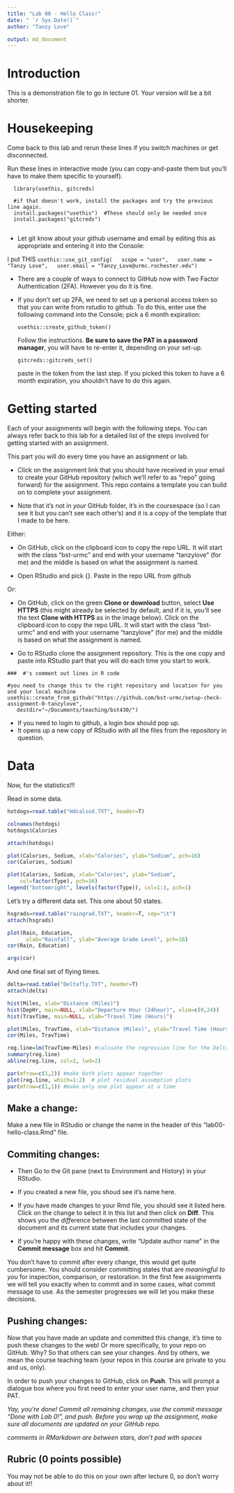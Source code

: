 ```yaml
---
title: "Lab 00 - Hello Class!"
date: " `r Sys.Date()`"
author: "Tanzy Love"

output: md_document
---
```



# Introduction

This is a demonstration file to go in lecture 01. 
Your version will be a bit shorter.

# Housekeeping
Come back to this lab and rerun these lines if you switch machines or get disconnected.

Run these lines in interactive mode (you can copy-and-paste them but you'll have to make them specific to yourself).
```
  library(usethis, gitcreds)

  #if that doesn't work, install the packages and try the previous    line again.
  install.packages("usethis")  #These should only be needed once
  install.packages("gitcreds") 
  
  ```

-  Let git know about your github username and email by editing this as appropriate and entering it into the Console:

  I put THIS
  ```
  usethis::use_git_config(
  scope = "user",
  user.name = "Tanzy Love",
  user.email = "Tanzy_Love@urmc.rochester.edu")
  ```

-  There are a couple of ways to connect to GitHub now with Two Factor Authentication (2FA). However you do it is fine.
-  If you don't set up 2FA, we need to set up a personal access token so that you can write from rstudio to github. To do this, enter use the following command into the Console; pick a 6 month expiration:
   ```
   usethis::create_github_token()
   ```
Follow the instructions.  **Be sure to save the PAT in a password manager**, you will have to re-enter it, depending on your set-up.

   ```
   gitcreds::gitcreds_set()
   ```
paste in the token from the last step.  If you picked this token to have a 6 month expiration, you shouldn't have to do this again.

# Getting started

Each of your assignments will begin with the following steps. You can always refer back to this lab for a detailed list of the steps involved for getting started with an assignment.

This part you will do every time you have an assignment or lab.

- Click on the assignment link that you should have received in your email to create your GitHub repository (which we'll refer to as "repo" going forward) for the assignment. This repo contains a template you can build on to complete your assignment.

- Note that it's not in *your* GitHub folder, it's in the coursespace (so I can see it but you can't see each other's) and it is a copy of the template that I made to be here.


Either:

- On GitHub, click on the clipboard icon to copy the repo URL. It will start with the class "bst-urmc" and end with your username "tanzylove" (for me) and the middle is based on what the assignment is named.

-  Open RStudio and pick {\tt New Project -> Version Control -> GIT}. Paste in the repo URL from github

Or: 

- On GitHub, click on the green **Clone or download** button, select **Use HTTPS** (this might already be selected by default, and if it is, you'll see the text **Clone with HTTPS** as in the image below). Click on the clipboard icon to copy the repo URL. It will start with the class "bst-urmc" and end with your username "tanzylove" (for me) and the middle is based on what the assignment is named.

- Go to RStudio clone the assignment repository. This is the one copy and paste into RStudio part that you will do each time you start to work. 
```
###  #'s comment out lines in R code

#you need to change this to the right repository and location for you and your local machine
usethis::create_from_github("https://github.com/bst-urmc/setup-check-assignment-0-tanzylove",
   destdir="~/Documents/teaching/bst430/")

```

- If you need to login to github, a login box should pop up.
- It opens up a new copy of RStudio with all the files from the repository in question.



# Data

Now, for the statistics!!!

Read in some data.

```r
hotdogs=read.table("Hdcalsod.TXT", header=T)

colnames(hotdogs)
hotdogs$Calories

attach(hotdogs)

plot(Calories, Sodium, xlab="Calories", ylab="Sodium", pch=16)
cor(Calories, Sodium)

plot(Calories, Sodium, xlab="Calories", ylab="Sodium", 
	col=factor(Type), pch=16)
legend("bottomright", levels(factor(Type)), col=1:3, pch=1)
```

Let's try a different data set. This one about 50 states.

```r
hsgrads=read.table("raingrad.TXT", header=T, sep="\t")
attach(hsgrads)

plot(Rain, Education, 
      xlab="Rainfall", ylab="Average Grade Level", pch=16)
cor(Rain, Education)

args(cor)
```

And one final set of flying times.

```r
delta=read.table("Deltafly.TXT", header=T)
attach(delta)

hist(Miles, xlab="Distance (Miles)")
hist(DepHr, main=NULL, xlab="Departure Hour (24hour)", xlim=c(0,24))
hist(TravTime, main=NULL, xlab="Travel Time (Hours)")

plot(Miles, TravTime, xlab="Distance (Miles)", ylab="Travel Time (Hours)")
cor(Miles, TravTime)

reg.line=lm(TravTime~Miles) #calcuate the regression line for the Delta data
summary(reg.line)
abline(reg.line, col=2, lwd=2)

par(mfrow=c(1,2)) #make both plots appear together
plot(reg.line, which=1:2)  # plot residual assumption plots
par(mfrow=c(1,1)) #make only one plot appear at a time
```

## Make a change:

Make a new file in RStudio or change the name in the header of this "lab00-hello-class.Rmd" file.

## Commiting changes:

- Then Go to the Git pane (next to Environment and History) in your RStudio.

- If you created a new file, you shoud see it's name here.
- If you have made changes to your Rmd file, you should see it listed here. Click on the change to select it in this list and then click on **Diff**. This shows you the *diff*erence between the last committed state of the document and its current state that includes your changes. 
- If you're happy with these changes, write "Update author name" in the **Commit message** box and hit **Commit**.


You don't have to commit after every change, this would get quite cumbersome. You should consider committing states that are *meaningful to you* for inspection, comparison, or restoration. In the first few assignments we will tell you exactly when to commit and in some cases, what commit message to use. As the semester progresses we will let you make these decisions.

## Pushing changes: 

Now that you have made an update and committed this change, it's time to push these changes to the web! Or more specifically, to your repo on GitHub. Why? So that others can see your changes. And by others, we mean the course teaching team (your repos in this course are private to you and us, only). 

In order to push your changes to GitHub, click on **Push**. This will prompt a dialogue box where you first need to enter your user name, and then your PAT.

*Yay, you're done! Commit all remaining changes, use the commit message "Done with Lab 0!", and push. Before you wrap up the assignment, make sure all documents are updated on your GitHub repo.*

*comments in RMarkdown are between stars, don't pad with spaces*

## Rubric (0 points possible)

You may not be able to do this on your own after lecture 0, so don't worry about it!!
